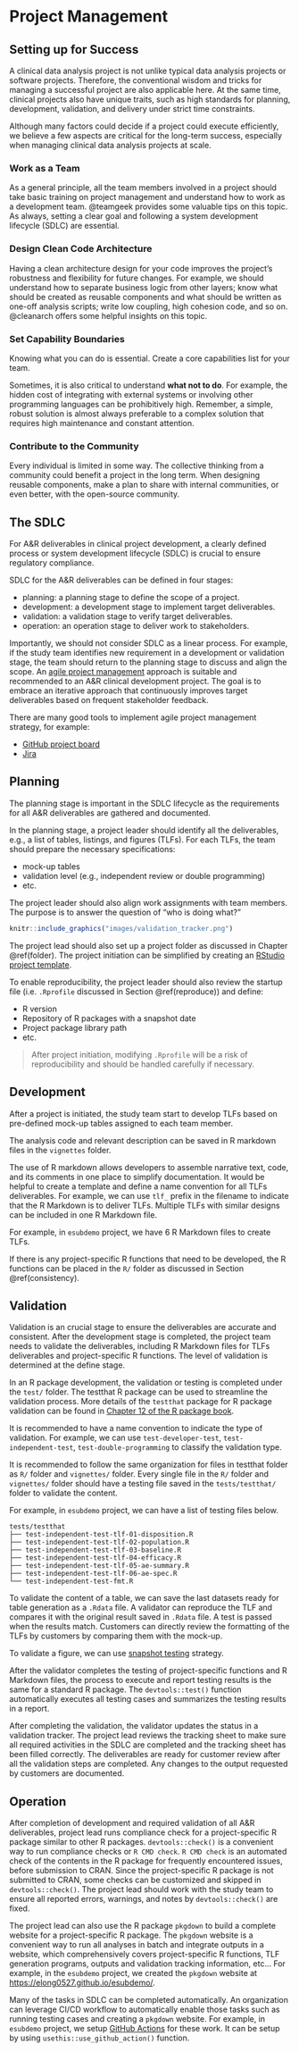 # Project Management {#manage}

## Setting up for Success

A clinical data analysis project is not unlike typical data analysis projects or software projects. 
Therefore, the conventional wisdom and tricks for managing a successful project are also applicable here.
At the same time, clinical projects also have unique traits, 
such as high standards for planning, development, validation, and delivery 
under strict time constraints.

Although many factors could decide if a project could execute efficiently,
we believe a few aspects are critical for the long-term success,
especially when managing clinical data analysis projects at scale.

### Work as a Team

As a general principle, all the team members involved in a project
should take basic training on project management and understand how to work as
a development team. 
@teamgeek provides some valuable tips on this topic.
As always, setting a clear goal and following a system development lifecycle
(SDLC) are essential.

### Design Clean Code Architecture

Having a clean architecture design for your code improves the project's
robustness and flexibility for future changes. 
For example, we should understand how to separate business logic from other layers;
know what should be created as reusable components and what should be
written as one-off analysis scripts; write low coupling, high cohesion code,
and so on. 
@cleanarch offers some helpful insights on this topic.

### Set Capability Boundaries

Knowing what you can do is essential. 
Create a core capabilities list for your team.

Sometimes, it is also critical to understand **what not to do**.
For example, the hidden cost of integrating with external systems
or involving other programming languages can be prohibitively high.
Remember, a simple, robust solution is almost always preferable to
a complex solution that requires high maintenance and constant attention.

### Contribute to the Community

Every individual is limited in some way. 
The collective thinking from a community could benefit a project in the long term.
When designing reusable components, make a plan to share with
internal communities, or even better, with the open-source community.

## The SDLC

For A&R deliverables in clinical project development, 
a clearly defined process or system development lifecycle (SDLC) 
is crucial to ensure regulatory compliance. 

SDLC for the A&R deliverables can be defined in four stages: 

- planning: a planning stage to define the scope of a project.  
- development: a development stage to implement target deliverables. 
- validation: a validation stage to verify target deliverables. 
- operation: an operation stage to deliver work to stakeholders. 

Importantly, we should not consider SDLC as a linear process. 
For example, if the study team identifies new requirement in a development or validation stage, 
the team should return to the planning stage to discuss and align the scope. 
An [agile project management](https://www.atlassian.com/agile/project-management) approach is suitable 
and recommended to an A&R clinical development project.
The goal is to embrace an iterative approach that continuously improves target deliverables based on
frequent stakeholder feedback. 

There are many good tools to implement agile project management strategy, for example:

- [GitHub project board](https://docs.github.com/en/issues/organizing-your-work-with-project-boards/managing-project-boards/about-project-boards)
- [Jira](https://www.atlassian.com/software/jira)

## Planning 

The planning stage is important in the SDLC lifecycle 
as the requirements for all A&R deliverables are gathered and documented. 

In the planning stage, a project leader should identify all the deliverables, 
e.g., a list of tables, listings, and figures (TLFs). 
For each TLFs, the team should prepare the necessary specifications: 

- mock-up tables
- validation level (e.g., independent review or double programming)
- etc.

The project leader should also align work assignments with team members.
The purpose is to answer the question of "who is doing what?"

```r
knitr::include_graphics("images/validation_tracker.png")
```

The project lead should also set up a project folder as discussed in Chapter \@ref(folder).
The project initiation can be simplified by creating an 
[RStudio project template](https://rstudio.github.io/rstudio-extensions/rstudio_project_templates.html).  

To enable reproducibility, the project leader should also review the startup file 
(i.e. `.Rprofile` discussed in Section \@ref(reproduce)) and define:

- R version 
- Repository of R packages with a snapshot date 
- Project package library path 
- etc. 

> After project initiation, modifying `.Rprofile` will be a risk of reproducibility 
> and should be handled carefully if necessary. 

## Development 

After a project is initiated, the study team start to develop TLFs based on 
pre-defined mock-up tables assigned to each team member. 

The analysis code and relevant description can be saved in R markdown files 
in the `vignettes` folder. 

The use of R markdown allows developers to assemble narrative text, code, and its
comments in one place to simplify documentation. 
It would be helpful to create a template and define a name convention for all TLFs deliverables. 
For example, we can use `tlf_` prefix in the filename to indicate that the R Markdown is to deliver TLFs. 
Multiple TLFs with similar designs can be included in one R Markdown file. 

For example, in `esubdemo` project, we have 6 R Markdown files to create TLFs. 

If there is any project-specific R functions that need to be developed, 
the R functions can be placed in the `R/` folder as discussed in Section \@ref(consistency).

## Validation 

Validation is an crucial stage to ensure the deliverables are accurate and consistent. 
After the development stage is completed, the project team needs to validate the deliverables, including R Markdown
files for TLFs deliverables and project-specific R functions. 
The level of validation is determined at the define stage. 

In an R package development, the validation or testing is completed under the `test/` folder. 
The testthat R package can be used to streamline the validation process. 
More details of the `testthat` package for R package validation can be found in [Chapter 12 of the R package book](https://r-pkgs.org/tests.html). 

It is recommended to have a name convention to indicate the type of validation. 
For example, we can use `test-developer-test`, `test-independent-test`, `test-double-programming` 
to classify the validation type. 

It is recommended to follow the same organization
for files in testthat folder as `R/` folder and `vignettes/` folder. 
Every single file in the `R/` folder and `vignettes/` folder should have a testing file saved in 
the `tests/testthat/` folder to validate the content.

For example, in `esubdemo` project, we can have a list of testing files below. 

```
tests/testthat
├── test-independent-test-tlf-01-disposition.R
├── test-independent-test-tlf-02-population.R
├── test-independent-test-tlf-03-baseline.R
├── test-independent-test-tlf-04-efficacy.R
├── test-independent-test-tlf-05-ae-summary.R
├── test-independent-test-tlf-06-ae-spec.R
└── test-independent-test-fmt.R
```

To validate the content of a table, we can save the last datasets ready for table generation as a `.Rdata` file.
A validator can reproduce the TLF and compares it with the original result saved in `.Rdata` file. 
A test is passed when the results match. 
Customers can directly review the formatting of the TLFs by
customers by comparing them with the mock-up.

To validate a figure, we can use [snapshot testing](https://testthat.r-lib.org/articles/snapshotting.html) strategy.

After the validator completes the testing of project-specific functions and R Markdown files, 
the process to execute and report testing results is the same for a standard R package. 
The `devtools::test()` function automatically executes all testing cases and summarizes the testing results in a report. 

After completing the validation, the validator updates the status in a validation tracker. 
The project lead reviews the tracking sheet to make sure all required activities in the SDLC are completed and
the tracking sheet has been filled correctly. 
The deliverables are ready for customer review after all the validation steps are completed. 
Any changes to the output requested by customers are documented.

## Operation 

After completion of development and required validation of all A&R deliverables, 
project lead runs compliance check for a project-specific R package similar to other R packages. 
`devtools::check()` is a convenient way to run compliance checks or `R CMD check`. 
`R CMD check` is an automated check of the contents in the R package 
for frequently encountered issues, before submission to CRAN. 
Since the project-specific R package is not submitted to CRAN, some checks can be customized and skipped in `devtools::check()`. 
The project lead should work with the study team to ensure 
all reported errors, warnings, and notes by `devtools::check()` are fixed. 

The project lead can also use the R package `pkgdown` to build a complete website for a project-specific R package. 
The `pkgdown` website is a convenient way to run all analyses in batch and 
integrate outputs in a website, which comprehensively covers 
project-specific R functions, TLF generation programs, outputs and validation tracking information, etc... 
For example, in the `esubdemo` project, we created the `pkgdown` website at <https://elong0527.github.io/esubdemo/>.

Many of the tasks in SDLC can be completed automatically. 
An organization can leverage CI/CD workflow to automatically enable those tasks 
such as running testing cases and creating a `pkgdown` website. 
For example, in `esubdemo` project, we setup [GitHub Actions](https://github.com/elong0527/esubdemo/actions)
for these work.
It can be setup by using `usethis::use_github_action()` function.
